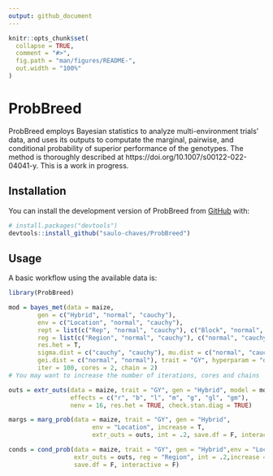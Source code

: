 ```yaml
---
output: github_document
---
```


<!-- README.md is generated from README.Rmd. Please edit that file -->

```r
knitr::opts_chunk$set(
  collapse = TRUE,
  comment = "#>",
  fig.path = "man/figures/README-",
  out.width = "100%"
)
```

# ProbBreed

<!-- badges: start -->
<!-- badges: end -->

ProbBreed employs Bayesian statistics to analyze multi-environment trials' data, and uses its outputs to computate the marginal, pairwise, and conditional probability of superior performance of the genotypes. The method is thoroughly described at https://doi.org/10.1007/s00122-022-04041-y. This is a work in progress.

## Installation

You can install the development version of ProbBreed from [GitHub](https://github.com/) with:

``` r
# install.packages("devtools")
devtools::install_github("saulo-chaves/ProbBreed")
```

## Usage

A basic workflow using the available data is:

```r
library(ProbBreed)

mod = bayes_met(data = maize, 
        gen = c("Hybrid", "normal", "cauchy"), 
        env = c("Location", "normal", "cauchy"),
        rept = list(c("Rep", "normal", "cauchy"), c("Block", "normal", "cauchy")),
        reg = list(c("Region", "normal", "cauchy"), c("normal", "cauchy")),
        res.het = T,
        sigma.dist = c("cauchy", "cauchy"), mu.dist = c("normal", "cauchy"),
        gei.dist = c("normal", "normal"), trait = "GY", hyperparam = "default",
        iter = 100, cores = 2, chain = 2) 
# You may want to increase the number of iterations, cores and chains

outs = extr_outs(data = maize, trait = "GY", gen = "Hybrid", model = mod,
                 effects = c("r", "b", "l", "m", "g", "gl", "gm"),
                 nenv = 16, res.het = TRUE, check.stan.diag = TRUE)

margs = marg_prob(data = maize, trait = "GY", gen = "Hybrid", 
                       env = "Location", increase = T,
                       extr_outs = outs, int = .2, save.df = F, interactive = F)

conds = cond_prob(data = maize, trait = "GY", gen = "Hybrid",env = "Location", 
                  extr_outs = outs, reg = "Region", int = .2,increase = T,
                  save.df = F, interactive = F)


```


